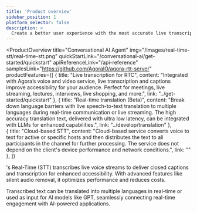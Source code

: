 ```yaml
---
title: 'Product overview'
sidebar_position: 1
platform_selector: false
description: >
  Create a better user experience with the most accurate live transcription and subtitling.
---
```


<ProductOverview
    title="Conversational AI Agent"
    img="/images/real-time-stt/real-time-stt.png"
    quickStartLink="/conversational-ai/get-started/quickstart"
    apiReferenceLink="/api-reference"
    samplesLink="https://github.com/AgoraIO/agora-rtt-server"
    productFeatures={[
        {
            title: "Live transcription for RTC",
            content: "Integrated with Agora’s voice and video service, live transcription and captions improve accessibility for your audience. Perfect for meetings, live streaming, lectures, interviews, live shopping, and more.",
            link: "../get-started/quickstart"
        },
        {
            title: "Real-time translation (Beta)",
            content: "Break down language barriers with live speech-to-text translation to multiple languages during real-time communication or live streaming. The high accuracy translation text, delivered with ultra low latency, can be integrated with LLMs for enhanced capabilities.",
            link: "../develop/translation"
        },        
        {
            title: "Cloud-based STT",
            content: "Cloud-based service converts voice to text for active or specific hosts and then distributes the text to all participants in the channel for further processing. The service does not depend on the client's device performance and network conditions.",
            link: ""
        },
    ]}

>

<Vg k="COMPANY" />'s Real-Time <Vg k="STT" /> (STT) transcribes live voice streams to deliver closed captions and transcription for enhanced accessibility. With advanced features like silent audio removal, it optimizes performance and reduces costs.

Transcribed text can be translated into multiple languages in real-time or used as input for AI models like GPT, seamlessly connecting real-time engagement with AI-powered applications.

</ProductOverview>